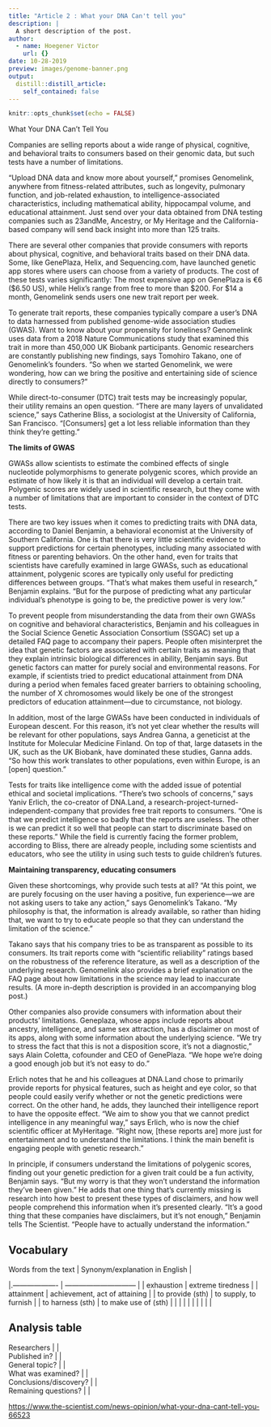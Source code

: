```yaml
---
title: "Article 2 : What your DNA Can't tell you"
description: |
  A short description of the post.
author:
  - name: Hoegener Victor
    url: {}
date: 10-28-2019
preview: images/genome-banner.png
output:
  distill::distill_article:
    self_contained: false
---
```


```r
knitr::opts_chunk$set(echo = FALSE)
```

What Your DNA Can’t Tell You

Companies are selling reports about a wide range of physical, cognitive, and behavioral traits to consumers based on their genomic data, but such tests have a number of limitations.


“Upload DNA data and know more about yourself,” promises Genomelink, anywhere from fitness-related attributes, such as longevity, pulmonary function, and job-related exhaustion, to intelligence-associated characteristics, including mathematical ability, hippocampal volume, and educational attainment. Just send over your data obtained from DNA testing companies such as 23andMe, Ancestry, or My Heritage and the California-based company will send back insight into more than 125 traits.

There are several other companies that provide consumers with reports about physical, cognitive, and behavioral traits based on their DNA data. Some, like GenePlaza, Helix, and Sequencing.com, have launched genetic app stores where users can choose from a variety of products. The cost of these tests varies significantly: The most expensive app on GenePlaza is €6 ($6.50 US), while Helix’s range from free to more than $200. For $14 a month, Genomelink sends users one new trait report per week.

To generate trait reports, these companies typically compare a user’s DNA to data harnessed from published genome-wide association studies (GWAS). Want to know about your propensity for loneliness? Genomelink uses data from a 2018 Nature Communications study that examined this trait in more than 450,000 UK Biobank participants. Genomic researchers are constantly publishing new findings, says Tomohiro Takano, one of Genomelink’s founders. “So when we started Genomelink, we were wondering, how can we bring the positive and entertaining side of science directly to consumers?”

While direct-to-consumer (DTC) trait tests may be increasingly popular, their utility remains an open question. “There are many layers of unvalidated science,” says Catherine Bliss, a sociologist at the University of California, San Francisco. “[Consumers] get a lot less reliable information than they think they’re getting.”

**The limits of GWAS**

GWASs allow scientists to estimate the combined effects of single nucleotide polymorphisms to generate polygenic scores, which provide an estimate of how likely it is that an individual will develop a certain trait. Polygenic scores are widely used in scientific research, but they come with a number of limitations that are important to consider in the context of DTC tests.

There are two key issues when it comes to predicting traits with DNA data, according to Daniel Benjamin, a behavioral economist at the University of Southern California. One is that there is very little scientific evidence to support predictions for certain phenotypes, including many associated with fitness or parenting behaviors. On the other hand, even for traits that scientists have carefully examined in large GWASs, such as educational attainment, polygenic scores are typically only useful for predicting differences between groups. “That’s what makes them useful in research,” Benjamin explains. “But for the purpose of predicting what any particular individual’s phenotype is going to be, the predictive power is very low.”

To prevent people from misunderstanding the data from their own GWASs on cognitive and behavioral characteristics, Benjamin and his colleagues in the Social Science Genetic Association Consortium (SSGAC) set up a detailed FAQ page to accompany their papers. People often misinterpret the idea that genetic factors are associated with certain traits as meaning that they explain intrinsic biological differences in ability, Benjamin says. But genetic factors can matter for purely social and environmental reasons. For example, if scientists tried to predict educational attainment from DNA during a period when females faced greater barriers to obtaining schooling, the number of X chromosomes would likely be one of the strongest predictors of education attainment—due to circumstance, not biology.

In addition, most of the large GWASs have been conducted in individuals of European descent. For this reason, it’s not yet clear whether the results will be relevant for other populations, says Andrea Ganna, a geneticist at the Institute for Molecular Medicine Finland. On top of that, large datasets in the UK, such as the UK Biobank, have dominated these studies, Ganna adds. “So how this work translates to other populations, even within Europe, is an [open] question.”

Tests for traits like intelligence come with the added issue of potential ethical and societal implications. “There’s two schools of concerns,” says Yaniv Erlich, the co-creator of DNA.Land, a research-project-turned-independent-company that provides free trait reports to consumers. “One is that we predict intelligence so badly that the reports are useless. The other is we can predict it so well that people can start to discriminate based on these reports.” While the field is currently facing the former problem, according to Bliss, there are already people, including some scientists and educators, who see the utility in using such tests to guide children’s futures.

**Maintaining transparency, educating consumers**

Given these shortcomings, why provide such tests at all? “At this point, we are purely focusing on the user having a positive, fun experience—we are not asking users to take any action,” says Genomelink’s Takano. “My philosophy is that, the information is already available, so rather than hiding that, we want to try to educate people so that they can understand the limitation of the science.”

Takano says that his company tries to be as transparent as possible to its consumers. Its trait reports come with “scientific reliability” ratings based on the robustness of the reference literature, as well as a description of the underlying research. Genomelink also provides a brief explanation on the FAQ page about how limitations in the science may lead to inaccurate results. (A more in-depth description is provided in an accompanying blog post.)

Other companies also provide consumers with information about their products’ limitations. Geneplaza, whose apps include reports about ancestry, intelligence, and same sex attraction, has a disclaimer on most of its apps, along with some information about the underlying science. “We try to stress the fact that this is not a disposition score, it’s not a diagnostic,” says Alain Coletta, cofounder and CEO of GenePlaza. “We hope we’re doing a good enough job but it’s not easy to do.”

Erlich notes that he and his colleagues at DNA.Land chose to primarily provide reports for physical features, such as height and eye color, so that people could easily verify whether or not the genetic predictions were correct. On the other hand, he adds, they launched their intelligence report to have the opposite effect. “We aim to show you that we cannot predict intelligence in any meaningful way,” says Erlich, who is now the chief scientific officer at MyHeritage. “Right now, [these reports are] more just for entertainment and to understand the limitations. I think the main benefit is engaging people with genetic research.”

In principle, if consumers understand the limitations of polygenic scores, finding out your genetic prediction for a given trait could be a fun activity, Benjamin says. “But my worry is that they won’t understand the information they’ve been given.” He adds that one thing that’s currently missing is research into how best to present these types of disclaimers, and how well people comprehend this information when it’s presented clearly. “It’s a good thing that these companies have disclaimers, but it’s not enough,” Benjamin tells The Scientist. “People have to actually understand the information.”

## Vocabulary

| Words from the text | Synonym/explanation in English |
|.------------------- | ------------------------------ |
| exhaustion | extreme tiredness |
| attainment | achievement, act of attaining |
| to provide (sth) | to supply, to furnish |
| to harness (sth) | to make use of (sth) |
|                     |                                |
|                     |                                |
|                     |                                |

## Analysis table

| Researchers            |     |
| Published in?          |     |
| General topic?         |     |
| What was examined?     |     |
| Conclusions/discovery? |     |
| Remaining questions?   |     |

<https://www.the-scientist.com/news-opinion/what-your-dna-cant-tell-you-66523>
